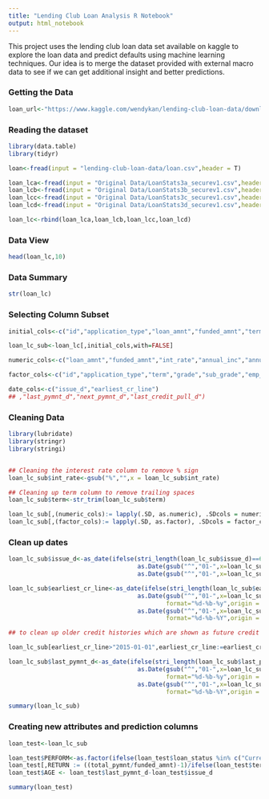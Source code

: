 ```yaml
---
title: "Lending Club Loan Analysis R Notebook"
output: html_notebook
---
```


This project uses the lending club loan data set available on kaggle to explore the loan data and predict defaults using machine learning techniques. Our idea is to merge the dataset provided with external macro data to see if we can get additional insight and better predictions.

### Getting the Data

```r
loan_url<-"https://www.kaggle.com/wendykan/lending-club-loan-data/downloads/loan.csv.zip"
```
### Reading the dataset
```r
library(data.table)
library(tidyr)

loan<-fread(input = "lending-club-loan-data/loan.csv",header = T)

loan_lca<-fread(input = "Original Data/LoanStats3a_securev1.csv",header = T,skip = 1)
loan_lcb<-fread(input = "Original Data/LoanStats3b_securev1.csv",header = T,skip = 1)
loan_lcc<-fread(input = "Original Data/LoanStats3c_securev1.csv",header = T,skip = 1)
loan_lcd<-fread(input = "Original Data/LoanStats3d_securev1.csv",header = T,skip = 1)

loan_lc<-rbind(loan_lca,loan_lcb,loan_lcc,loan_lcd)
```
### Data View
```r
head(loan_lc,10)

```

### Data Summary
```r
str(loan_lc)
```
### Selecting Column Subset
```r
initial_cols<-c("id","application_type","loan_amnt","funded_amnt","term","int_rate","grade","sub_grade","emp_length","home_ownership","annual_inc","verification_status","annual_inc_joint","issue_d","loan_status","purpose","zip_code","addr_state","dti","dti_joint","earliest_cr_line","fico_range_low","fico_range_high","inq_last_6mths","open_acc","total_acc","pub_rec","revol_util","last_pymnt_d","next_pymnt_d","last_credit_pull_d","last_fico_range_high","last_fico_range_low","total_pymnt","total_pymnt_inv","total_rec_prncp","total_rec_int","total_rec_late_fee","recoveries","out_prncp","out_prncp_inv")

loan_lc_sub<-loan_lc[,initial_cols,with=FALSE]

numeric_cols<-c("loan_amnt","funded_amnt","int_rate","annual_inc","annual_inc_joint","dti","dti_joint","fico_range_low","fico_range_high","inq_last_6mths","last_fico_range_high","last_fico_range_low","open_acc","total_acc","revol_util","total_pymnt","total_pymnt_inv","total_rec_prncp","total_rec_int","total_rec_late_fee","recoveries","out_prncp","out_prncp_inv")

factor_cols<-c("id","application_type","term","grade","sub_grade","emp_length","home_ownership","verification_status","loan_status","purpose","zip_code","addr_state","pub_rec")

date_cols<-c("issue_d","earliest_cr_line")
## ,"last_pymnt_d","next_pymnt_d","last_credit_pull_d")

```
### Cleaning Data
```r
library(lubridate)
library(stringr)
library(stringi)


## Cleaning the interest rate column to remove % sign
loan_lc_sub$int_rate<-gsub("%","",x = loan_lc_sub$int_rate)

## Cleaning up term column to remove trailing spaces
loan_lc_sub$term<-str_trim(loan_lc_sub$term)

loan_lc_sub[,(numeric_cols):= lapply(.SD, as.numeric), .SDcols = numeric_cols]
loan_lc_sub[,(factor_cols):= lapply(.SD, as.factor), .SDcols = factor_cols]
```
### Clean up dates
```r
loan_lc_sub$issue_d<-as_date(ifelse(stri_length(loan_lc_sub$issue_d)==6,
                                    as.Date(gsub("^","01-",x=loan_lc_sub$issue_d),format="%d-%b-%y"),
                                    as.Date(gsub("^","01-",x=loan_lc_sub$issue_d),format="%d-%b-%Y") ))

loan_lc_sub$earliest_cr_line<-as_date(ifelse(stri_length(loan_lc_sub$earliest_cr_line)==6,
                                    as.Date(gsub("^","01-",x=loan_lc_sub$earliest_cr_line),
                                            format="%d-%b-%y",origin = "1900-01-01"),
                                    as.Date(gsub("^","01-",x=loan_lc_sub$earliest_cr_line),
                                            format="%d-%b-%Y",origin = "1900-01-01") ))

## to clean up older credit histories which are shown as future credit histories. about 412 records

loan_lc_sub[earliest_cr_line>"2015-01-01",earliest_cr_line:=earliest_cr_line-years(100)]

loan_lc_sub$last_pymnt_d<-as_date(ifelse(stri_length(loan_lc_sub$last_pymnt_d)==6,
                                    as.Date(gsub("^","01-",x=loan_lc_sub$last_pymnt_d),
                                            format="%d-%b-%y",origin = "1900-01-01"),
                                    as.Date(gsub("^","01-",x=loan_lc_sub$last_pymnt_d),
                                            format="%d-%b-%Y",origin = "1900-01-01") ))

summary(loan_lc_sub)
```
### Creating new attributes and prediction columns

```r
loan_test<-loan_lc_sub

loan_test$PERFORM<-as.factor(ifelse(loan_test$loan_status %in% c("Current","Fully Paid"),1,0))
loan_test[,RETURN := ((total_pymnt/funded_amnt)-1)/ifelse(loan_test$term %in% c("36 months"),3,6) ]
loan_test$AGE <- loan_test$last_pymnt_d-loan_test$issue_d

summary(loan_test)


```